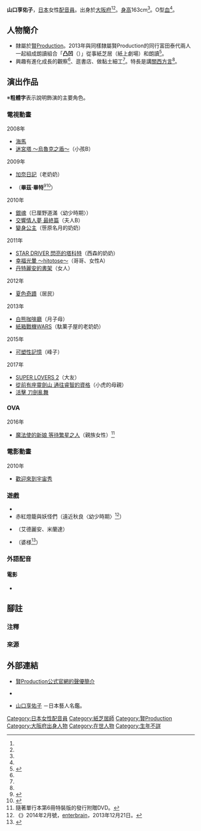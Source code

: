 {{multiple issues|
{{Notability Unreferenced|time=2016-08-27T09:19:58+00:00}}
{{Primarysources|time=2016-08-27T09:19:58+00:00}}
}}
{{noteTA|G1=Anime}}
{{配音員
|姓名= 山口享佑子
|圖片= 
|尺寸= 
|替代= 
|簡介= 
|本名= 
|外文名= 
|外文= 
|羅馬拼音= 
|英文名= 
|暱稱= 
|藝名= 
|國籍= 
|籍貫= 
|出生地= 
|出身地= {{JPN}}[[大阪府|大阪府]]
|死歿地= 
|出生名= 
|生年= 
|生月= 8
|生日= 3
|歿年= 
|歿月= 
|歿日= 
|血型= O型
|配演語言= 
|教育程度= 
|母校= 
|所屬= [[賢Production|賢Production]]
|宗教信仰= 
|配偶= 
|活躍年代= 2005年<ref name="vip-times" />－
|出道作= '''遊戲'''<br />{{link-ja|幻想水滸傳狂想曲|Rhapsodia}}
|代表作= '''動畫'''<br />畢茲·畢特（{{lang|ja|{{link-ja|コケッコーさん|コケッコーさん}}}}）<hr />'''遊戲'''<br />艾德麗安、米蘭達<br />（{{link-ja|幻想水滸傳狂想曲|Rhapsodia}}）
|網站= 
|其他= 
|module= {{japanese|embed=yes|山口 享佑子|やまぐち きょうこ|Yamaguchi Kyōko}}
}}
'''山口享佑子'''{{BD||8月3日<ref name="vip-times">{{Cite web|url=http://www.vip-times.co.jp/?talent_id=W11-0594|title=山口享佑子|publisher=日本藝人名鑑|accessdate=2017-01-02|language=ja}}</ref><ref name="ken-pro">{{Cite web|url=http://www.kenproduction.co.jp/talent/member.php?mem=w63|title=賢Production公式官網的聲優簡介|publisher=[[賢Production|賢Production]]|accessdate=2016-08-27|language=ja|archive-date=2016-08-16|archive-url=https://web.archive.org/web/20160816184605/http://www.kenproduction.co.jp/talent/member.php?mem=w63|dead-url=no}}</ref>||}}，[[日本|日本]]女性[[配音員|配音員]]。出身於[[大阪府|大阪府]]<ref name="vip-times" /><ref name="ken-pro" />。[[身高|身高]]163cm<ref name="vip-times" />。O型[[血型|血]]<ref name="vip-times" />。

== 人物簡介==
* 隸屬於[[賢Production|賢Production]]。2013年與同樣隸屬賢Production的同行富田泰代兩人一起組成朗讀組合「'''凸凹'''（{{lang|ja|デコとボコ}}）」從事紙芝居（紙上劇場）和朗讀<ref>{{Cite web|url=http://ameblo.jp/4021289/theme6-10067247588.html#main|title=【デコとボコの活動②】やすよのうたた寝日記|publisher=富田泰代的公式個人部落格|date=2013-05-13|accessdate=2016-08-27|language=ja|archive-date=2016-04-20|archive-url=https://web.archive.org/web/20160420092309/http://ameblo.jp/4021289/theme6-10067247588.html#main|dead-url=no}}</ref>。
* 興趣有進化成長的觀察<ref name="ken-pro" />、逛書店、做黏土細工<ref name="vip-times" />。特長是講[[近畿方言|關西方言]]<ref name="ken-pro" />。

== 演出作品 ==
※'''粗體字'''表示說明飾演的主要角色。
=== 電視動畫 ===
; 2008年
* [[海馬_(動畫)|海馬]]
* [[迷宮塔_(動畫)|迷宮塔 ～烏魯克之盾～]]（小孩B）
; 2009年
* [[加奈日記|加奈日記]]（老奶奶）
* {{lang|ja|{{link-ja|コケッコーさん|コケッコーさん}}}}（'''畢茲·畢特'''<ref>{{Cite web|url=http://www.kokekko.com/staff.html|title=製作人員&配音員|publisher=電視動畫『{{lang|ja|コケッコーさん}}』公式官網|date=|accessdate=2016-08-27|language=ja|archive-date=2016-01-22|archive-url=https://web.archive.org/web/20160122203647/http://kokekko.com/staff.html|dead-url=yes}}</ref><ref>{{Cite web|url=http://www.animatetimes.com/news/details.php?id=1265175536|title=三石琴乃さんがスーパーママさんを演じる！ほんわかCGアニメ『コケッコーさん』キャスト陣に聞きました！|publisher={{link-ja|animate Times|アニメイトタイムズ|AnimateTV}}|date=2010-02-03|accessdate=2016-08-27|language=ja|archive-date=2016-10-10|archive-url=https://web.archive.org/web/20161010042011/http://www.animatetimes.com/news/details.php?id=1265175536|dead-url=no}}</ref>）
; 2010年
* [[銀魂_(動畫)|銀魂]]（巳厘野道滿〈幼少時期〉）
* [[交響情人夢_(動畫)|交響情人夢 最終篇]]（夫人B）
* [[變身公主|變身公主]]（笹原名月的奶奶）
; 2011年
* [[STAR_DRIVER_閃亮的塔科特|STAR DRIVER 閃亮的塔科特]]（西森的奶奶）
* [[幸福光暈|幸福光暈 ～hitotose～]]（哥哥、女性A）
* [[丹特麗安的書架|丹特麗安的書架]]（女人）
; 2012年
* [[夏色奇蹟|夏色奇蹟]]（居民）
; 2013年
* [[白熊咖啡廳|白熊咖啡廳]]（月子母）
* [[紙箱戰機WARS|紙箱戰機WARS]]（駄菓子屋的老奶奶）
; 2015年
* [[可塑性記憶|可塑性記憶]]（峰子）
; 2017年
* [[SUPER_LOVERS|SUPER LOVERS 2]]（大友）<!--1月12日-->
* [[從前有座靈劍山|從前有座靈劍山 通往睿智的資格]]（小虎的母親）<!--1月15日-->
* [[刀劍亂舞|活擊 刀劍亂舞]]<!--9月3日-->

=== OVA ===
; 2016年
* [[魔法使的新娘#動畫|魔法使的新娘 等待繁星之人]]（親族女性）<ref group="注">隨著單行本第6冊特裝版的發行附贈DVD。</ref>

=== 電影動畫 ===
; 2010年
* [[歡迎來到宇宙劇場|歡迎來到宇宙秀]]

=== 遊戲 ===
* {{link-ja|弧光幻想曲|アークライズファンタジア}}
* 赤紅燈籠與妖怪們（遠近秋良〈幼少時期〉<ref>《{{link-ja|B's-LOG|B's-LOG}}》2014年2月號，[[enterbrain|enterbrain]]，2013年12月21日。</ref>）
* {{link-ja|幻想水滸傳狂想曲|Rhapsodia}}（艾德麗安、米蘭達）
* {{link-ja|倭人異聞錄 ～晨曦時，夢見兮～|倭人異聞録 〜あさき、ゆめみし〜}}（{{lang|ja|お}}婆様<ref>{{Cite web|publisher=『倭人異聞錄 ～晨曦時，夢見兮～』公式官網|title=登場人物|url=http://www.mi-o.jp/product/asaki_wajin/a_chara/chara_top.html|accessdate=2016-08-27|language=ja|archive-date=2016-03-11|archive-url=https://web.archive.org/web/20160311235305/http://www.mi-o.jp/product/asaki_wajin/a_chara/chara_top.html|dead-url=yes}}</ref>）

=== 外語配音 ===
==== 電影 ====
* {{link-en|Lost in the Dark (2007年電影)|Lost in the Dark (2007 film)|Lost in the Dark}}

== 腳註 ==
=== 注釋 ===
{{reflist|group="注"}}
=== 來源 ===
{{reflist}}

== 外部連結 ==
* [http://www.kenproduction.co.jp/talent/member.php?mem=w63 賢Production公式官網的聲優簡介] {{Wayback|url=http://www.kenproduction.co.jp/talent/member.php?mem=w63 |date=20160816184605 }} {{ja icon}}
* {{Twitter|ykyonkoy}} {{ja icon}}
* [http://www.vip-times.co.jp/?talent_id=W11-0594 山口享佑子] {{Wayback|url=http://www.vip-times.co.jp/?talent_id=W11-0594 |date=20210414143245 }} {{ja icon}}－日本藝人名鑑。

{{賢Production}}
{{DEFAULTSORT:Yamaguchi Kyōko}}
[[Category:日本女性配音員|Category:日本女性配音員]]
[[Category:紙芝居師|Category:紙芝居師]]
[[Category:賢Production|Category:賢Production]]
[[Category:大阪府出身人物|Category:大阪府出身人物]]
[[Category:在世人物|Category:在世人物]]
[[Category:生年不詳|Category:生年不詳]]